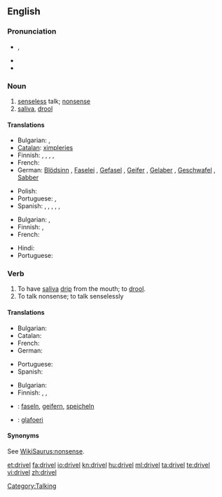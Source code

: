 ==English==

===Pronunciation===
* {{a|UK}} {{IPA|/dɹɪv.əl/}}, {{SAMPA|/drIv.@l/}}
* {{audio|en-us-drivel.ogg|Audio (US)}}
* {{rhymes|ɪvəl}}

===Noun===
{{en-noun|-}}

# [[senseless]] talk; [[nonsense]]
# [[saliva]], [[drool]]

====Translations====
{{trans-top|senseless talk}}
* Bulgarian: {{t|bg|глупости|p|sc=Cyrl}}, {{t|bg|безсмислици|p|sc=Cyrl}}
* [[Catalan]]: [[ximpleries]] {{f|p}}
* Finnish: {{t-|fi|höpinä}}, {{t-|fi|höpöpuhe}}, {{t|fi|höpötys}}, {{t-|fi|pöty}}, {{t-|fi|hölynpöly}}
* French: {{t|fr|foutaise}}
* German: [[Blödsinn]] {{m}}, [[Faselei]] {{f}}, [[Gefasel]] {{n}}, [[Geifer]] {{m}}, [[Gelaber]] {{n}}, [[Geschwafel]] {{n}}, [[Sabber]] {{m}}
{{trans-mid}}
* Polish: {{t-|pl|bełkot|m}}
* Portuguese: {{t+|pt|besteira|f}}, {{t+|pt|bobagem|f}}
* Spanish: {{t-|es|tonterías|f|p}},  {{t|es|chorradas|f|p}},  {{t|es|babosadas|f|p}},  {{t|es|leseras|f|p}},  {{t|es|macanas|f|p}},  {{t-|es|monserga|f}}
{{trans-bottom}}

{{trans-top|saliva, drool}}
* Bulgarian: {{t|bg|лиги|p|sc=Cyrl}}, {{t|bg|слюнка|f|sc=Cyrl}}
* Finnish: {{t+|fi|sylki}},  {{t+|fi|kuola}}
* French: {{t|fr|bave|f}}
{{trans-mid}}
* Hindi: {{t-|hi|लार|f|tr=lār|xs=Hindi}}
* Portuguese: {{t+|pt|baba|f}}
{{trans-bottom}}

===Verb===
{{en-verb|drivels|'''[[driveling]]''' or '''[[drivelling]]'''|'''[[driveled]]''' or '''[[drivelled]]'''}}

# To have [[saliva]] [[drip]] from the mouth; to [[drool]].
# To talk nonsense; to talk senselessly

====Translations====
{{trans-top|to have saliva drip from the mouth}}
* Bulgarian: {{t|bg|лигавя се|sc=Cyrl}}
*Catalan: {{t|ca|bavejar}}
* French: {{t|fr|baver}}
*German: {{t|de|sabbern}}
{{trans-mid}}
* Portuguese: {{t+|pt|babar}}
*Spanish: {{t|es|babear}}
{{trans-bottom}}

{{trans-top|to talk nonsense}}
* Bulgarian: {{t|bg|говоря глупости|sc=Cyrl}}
* Finnish: {{t-|fi|höpsiä}}, {{t-|fi|höpöttää}}, {{t|fi|puhua puuta heinää}}
{{trans-mid}}
{{trans-bottom}}

{{checktrans-top}}
* {{ttbc|German}}: [[faseln]], [[geifern]], [[speicheln]]
{{trans-mid}}
* {{ttbc|Welsh}}: [[glafoeri]]
{{trans-bottom}}

====Synonyms====
See [[WikiSaurus:nonsense]].

[[Category:Talking]]

[[et:drivel]]
[[fa:drivel]]
[[io:drivel]]
[[kn:drivel]]
[[hu:drivel]]
[[ml:drivel]]
[[ta:drivel]]
[[te:drivel]]
[[vi:drivel]]
[[zh:drivel]]